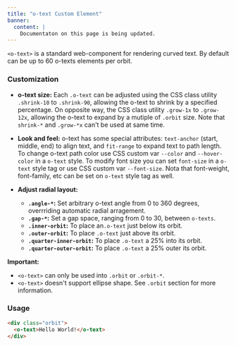 ```yaml
---
title: "o-text Custom Element"
banner: 
  content: |
    Documentaton on this page is being updated.
---
```




`<o-text>` is a standard web-component for rendering curved text. By default can be up to 60 o-texts elements per orbit. 

### Customization
  
- **o-text size:** Each `.o-text` can be adjusted using the CSS class utility `.shrink-10` to `.shrink-90`, allowing the o-text to shrink by a specified percentage. On opposite way, the CSS class utility `.grow-1x` to `.grow-12x`, allowing the o-text to expand by a mutiple of `.orbit` size. Note that `shrink-*` and `.grow-*x` can't be used at same time.
  
- **Look and feel:** o-text has some special attributes: `text-anchor` (start, middle, end) to align text, and `fit-range` to expand text to path length. To change o-text path color use CSS custom var `--color` and `--hover-color` in a `o-text` style. To modify font size you can set `font-size` in a `o-text` style tag or use CSS custom var `--font-size`. Nota that font-weight, font-family, etc can be set on `o-text` style tag as well.

- **Adjust radial layout:**
  - **`.angle-*`:** Set arbitrary o-text angle from 0 to 360 degrees, overrriding automatic radial arragement.
  - **`.gap-*`:** Set a gap space, ranging from 0 to 30, between `o-texts`.
  - **`.inner-orbit`:** To place an`.o-text` just below its orbit.
  - **`.outer-orbit`:** To place `.o-text` just above its orbit.
  - **`.quarter-inner-orbit`:** To place `.o-text` a 25% into its orbit.
  - **`.quarter-outer-orbit`:** To place `.o-text` a 25% outer its orbit.
  
**Important:** 
  - `<o-text>` can only be used into `.orbit` or `.orbit-*`.
  - `<o-text>` doesn't support ellipse shape. See `.orbit` section for more information.

### Usage

```html
<div class="orbit"> 
  <o-text>Hello World!</o-text>
</div>
```
